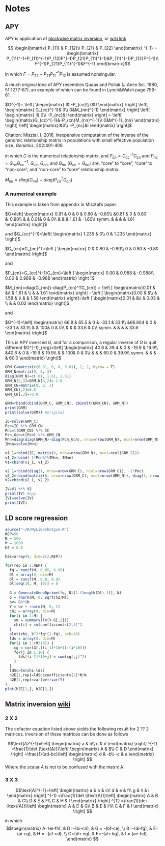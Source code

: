 # Notes {#notes-1}

## APY

APY is application of [blockwise matrix inversion](https://www.schmidheiny.name/teaching/matrixalgebra2up.pdf), or [wiki link](https://en.wikipedia.org/wiki/Block_matrix)

$$
\begin{bmatrix}
P_{11} & P_{12}\\
P_{21} & P_{22}
\end{bmatrix}
^{-1} 
=
\begin{bmatrix}
P_{11}^-1+P_{11}^{-1}P_{12}F^{-1}P_{21}P_{11}^{-1}&P_{11}^{-1}P_{12}F^{-1}\\
F^{-1}P_{21}P_{11}^{-1}&F^{-1}
\end{bmatrix}$$

in which $F=P_{22}-P_{21}P_{11}^{-1}P_{12}$ is assumed nonsingular.



A much original idea of APY resembles Quaas and Pollak (J Anim Sci, 1980, 51:1277-87), an example of which can be found in Lynch&Walsh page 759-61. 

$G^{-1}=
\left[
\begin{matrix} I& -P_{cn}\\
0&I
\end{matrix}
\right]
\left[
\begin{matrix} G_{cc}^{-1}& 0\\
0&M_{nn}^{-1}
\end{matrix}
\right]
\left[
\begin{matrix} I& 0\\
-P_{nc}&I
\end{matrix}
\right]
=
\left[
\begin{matrix}G_{cc}^{-1}&-P_{cn}M_{nn}^{-1}\\
0&M^{-1}_{nn} \end{matrix}
\right]
\left[
\begin{matrix}I&0\\
-P_{nc}&I \end{matrix}
\right]$

Citation: Misztal, I, 2016, Inexpensive computation of the inverse of the genomic relationship matrix in populations with small effective population size, $Genetics$, 202:401-409.


in which $G$ is the numerical relationship matrix, and  $P_{cn}=G_{cc}^{-1}G_{cn}$ and $P_{nc}=G_{nc}G_{cc}^{-1}$. $G_{cc}$, $G_{cn}$, and $G_{nc}$ ($G_{cn}=G_{nc}$) are, "core" to "core", "core" to "non-core", and "non-core" to "core" relationship matrix.

$M_{nn}=diag(G_{nn})-diag(P_{cn}^TG_{cn})$

### A numerical example

This example is taken from appendix in  Misztal's paper.

$G=\left[ \begin{matrix}
0.81 & 0 & 0 & 0.80 & -0.80\\
 &0.81 & 0 & 0.80 &-0.80\\
 & & 0.01& 0 & 0\\
 & & & 1.61 & -1.60\\
 symm. & & & & 1.61
\end{matrix} \right]$

and $G_{cc}^{-1}=\left[ \begin{matrix} 1.235 & 0\\
0 & 1.235
\end{matrix} \right]$

$G_{cn}=G_{nc}^T=\left [
\begin{matrix}
0 & 0.80 & -0.80\\
0 & 0.80 & -0.80
\end{matrix} \right]$

and

$P_{cn}=G_{cc}^{-1}G_{cn}=\left [ \begin{matrix}
0.00 & 0.988 & -0.988\\
0.00 & 0.988 & -0.988
\end{matrix} \right ]$

$M_{nn}=diag(G_{nn})-diag(P_{cn}^TG_{cn}) = \left [ \begin{matrix}0.01 & &\\
& 1.61 & \\
& & 1.61
\end{matrix} \right]
-
\left [ \begin{matrix}0.00 & &\\
& 1.58 & \\
& & 1.58
\end{matrix} \right]=\left [ \begin{matrix}0.01 & &\\
& 0.03 & \\
& & 0.03
\end{matrix} \right]$

and 

$G^{-1}=\left[ \begin{matrix}
66.8 & 65.5 & 0 & -33.1 & 33.1\\
 &66.804 & 0 & -33.1 & 33.1\\
 & & 100& 0 & 0\\
 & & & 33.6 & 0\\
 symm. & & & & 33.6
\end{matrix} \right]$

This is APY inversed $G$, and for a comparison, a regular inverse of $G$ is quit different
$G^{-1}_{reg}=\left[ \begin{matrix}
40.6 & 39.4 & 0 & -19.9 & 19.9\\
 &40.6 & 0 & -19.9 & 19.9\\
 & & 100& 0 & 0\\
 & & & 60.0 & 39.9\\
 symm. & & & & 60.0
\end{matrix} \right]$

```r
GRM_C=matrix(c(0.81, 0, 0, 0.81), 2, 2, byrow = T)
GRM_N=matrix(0, 3, 3)
diag(GRM_N)=c(.01, 1.61, 1.61)
GRM_N[2,3]=GRM_N[3,2]=-1.6
GRM_CN=matrix(0, 2, 3)
GRM_CN[,2]=0.8
GRM_CN[,3]=-0.8

GRM=rbind(cbind(GRM_C, GRM_CN), cbind(t(GRM_CN), GRM_N))
print(GRM)
print(solve(GRM)) #original

IC=solve(GRM_C)
Pcn=IC %*% GRM_CN
Pnc=t(GRM_CN) %*% IC
Pcn_Gcn=t(Pcn) %*% GRM_CN
Mnn=diag(diag(GRM_N)-diag(Pcn_Gcn), nrow=nrow(GRM_N), ncol=nrow(GRM_N))
IMnn=solve(Mnn)

v1_1=rbind(IC, matrix(0, nrow=nrow(GRM_N), ncol=ncol(GRM_C)))
v1_2=rbind(-1*Pcn%*%IMnn, IMnn)
V1=cbind(v1_1, v1_2)

v2_1=rbind(diag(1, nrow=nrow(GRM_C), ncol=nrow(GRM_C)), -1*Pnc)
v2_2=rbind(matrix(0, nrow=nrow(GRM_C), ncol=nrow(GRM_N)), diag(1, nrow(GRM_N), ncol(GRM_N)))
V2=cbind(v2_1, v2_2)

IV=V1 %*% V2
print(IV) #apy
IVI=solve(IV)
print(IVI)
```


## LD score regression
```r
source("~/R/MyLib/shotgun.R")
REP=50
N = 500
M = 1000
h2 = 0.5

h2E=array(0, dim=c(2,REP))

for(rep in 1:REP) {
  fq = runif(M, 0.05, 0.95)
  Dl = array(0, dim=M)
  Dl = runif(M, 0.8, 0.9)
  Dl[seq(10, M, 10)] = 0
  
  G = GenerateGenoDprime(fq, Dl[1:(length(Dl)-1)], N)
  b = rnorm(M, 0, sqrt(h2/M))
  bv= G%*%b
  Y = bv + rnorm(N, 0, 1)
  chi = array(0, dim=M)
  for(i in 1:M) {
    sm = summary(lm(Y~G[,i]))
    chi[i] = sm$coefficients[2,3]^2
  }
  plot(chi, b^2*fq*(1-fq), pch=16)
  lds = array(0, dim=M)
  for(i in 1:(M/10)) {
    cg = cor(G[,((i-1)*10+1):(i*10)])
    for(j in 1:10) {
      lds[(i-1)*10+j] = sum(cg[,j]^2)
    }
  }
  ldSc=lm(chi~lds)
  h2E[1,rep]=ldSc$coefficients[2]*M/N
  h2E[2,rep]=var(bv)/var(Y)
}
plot(h2E[1,], h2E[2,])

```


## Matrix inversion [wiki](https://en.wikipedia.org/wiki/Invertible_matrix#Inversion_of_2_%C3%97_2_matrices)
### 2 X 2
The cofactor equation listed above yields the following result for 2 ?? 2 matrices. Inversion of these matrices can be done as follows

$$\text{A}^{-1}=\left[ \begin{matrix} 
a & b\\
c & d
\end{matrix} \right] ^{-1}
=\frac{1}{det (\text{A})}\left[ \begin{matrix} 
A & B\\
C & D
\end{matrix} \right]
=\frac{1}{ad-bc}\left[ \begin{matrix} 
d & -b\\
-c & a
\end{matrix} \right]
$$
Where the scalar $A$ is not to be confused with the matrix A.

### 3 X 3
$$\text{A}^{-1}=\left[ \begin{matrix} 
a & b & c\\
d & e & f\\
g & h & i
\end{matrix} \right] ^{-1}
=\frac{1}{det (\text{A})}\left[ \begin{matrix} 
A & B & C\\
D & E & F\\
G & H & I
\end{matrix} \right] ^{T}
=\frac{1}{det (\text{A})}\left[ \begin{matrix} 
A & D & G\\
B & E & H\\
C & F & I
\end{matrix} \right]
$$

in which 
$$\begin{matrix}
A=(ei-fh), & D=-(bi-ch), & G = -(bf-ce), \\
B=-(di-fg), & E=(ai-cg), & H = -(af-cd), \\
C=(dh-eg), & F=-(ah-bg), & I = (ae-bd).
\end{matrix}
$$